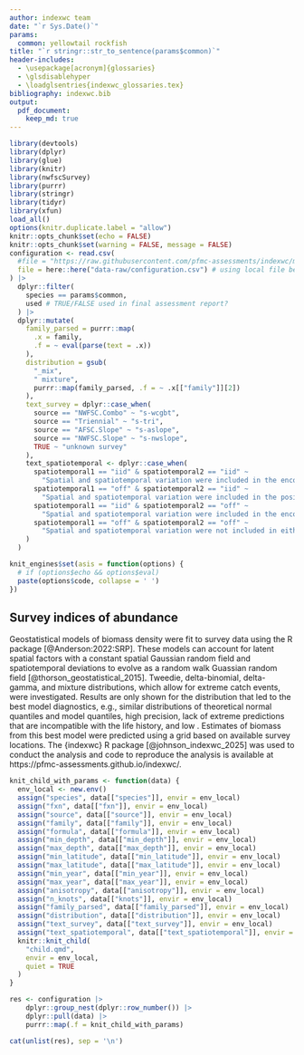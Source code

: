 ```yaml
---
author: indexwc team
date: "`r Sys.Date()`"
params:
  common: yellowtail rockfish
title: "`r stringr::str_to_sentence(params$common)`"
header-includes:
  - \usepackage[acronym]{glossaries}
  - \glsdisablehyper
  - \loadglsentries{indexwc_glossaries.tex}
bibliography: indexwc.bib
output:
  pdf_document:
    keep_md: true
---
```


```r
library(devtools)
library(dplyr)
library(glue)
library(knitr)
library(nwfscSurvey)
library(purrr)
library(stringr)
library(tidyr)
library(xfun)
load_all()
options(knitr.duplicate.label = "allow")
knitr::opts_chunk$set(echo = FALSE)
knitr::opts_chunk$set(warning = FALSE, message = FALSE)
configuration <- read.csv(
  #file = "https://raw.githubusercontent.com/pfmc-assessments/indexwc/main/data-raw/configuration.csv"
  file = here::here("data-raw/configuration.csv") # using local file because branch is not yet merged 
) |>
  dplyr::filter(
    species == params$common,
    used # TRUE/FALSE used in final assessment report?
  ) |>
  dplyr::mutate(
    family_parsed = purrr::map(
      .x = family,
      .f = ~ eval(parse(text = .x))
    ),
    distribution = gsub(
      "_mix",
      " mixture",
      purrr::map(family_parsed, .f = ~ .x[["family"]][2])
    ),
    text_survey = dplyr::case_when(
      source == "NWFSC.Combo" ~ "s-wcgbt",
      source == "Triennial" ~ "s-tri",
      source == "AFSC.Slope" ~ "s-aslope",
      source == "NWFSC.Slope" ~ "s-nwslope",
      TRUE ~ "unknown survey"
    ),
    text_spatiotemporal <- dplyr::case_when(
      spatiotemporal1 == "iid" & spatiotemporal2 == "iid" ~
        "Spatial and spatiotemporal variation were included in the encounter probability and the positive catch rate model.",
      spatiotemporal1 == "off" & spatiotemporal2 == "iid" ~
        "Spatial and spatiotemporal variation were included in the positive catch rate model but not the encounter probability.",
      spatiotemporal1 == "iid" & spatiotemporal2 == "off" ~
        "Spatial and spatiotemporal variation were included in the encounter probability but not the positive catch rate model.",
      spatiotemporal1 == "off" & spatiotemporal2 == "off" ~
        "Spatial and spatiotemporal variation were not included in either the encounter probability nor the positive catch rate model."
    )
  )
```

```r
knit_engines$set(asis = function(options) {
  # if (options$echo && options$eval)
  paste(options$code, collapse = ' ')
})
```

## Survey indices of abundance

Geostatistical models of biomass density were fit to survey data using the R package \gls{sdmtmb} [@Anderson:2022:SRP].
These models can account for latent spatial factors with a constant spatial Gaussian random
field and spatiotemporal deviations to evolve as a random walk Guassian random
field [@thorson_geostatistical_2015]. Tweedie, delta-binomial, delta-gamma, and mixture distributions, which
allow for extreme catch events, were investigated. Results are only shown for
the distribution that led to the best model diagnostics, e.g., similar
distributions of theoretical normal quantiles and model quantiles, high
precision, lack of extreme predictions that are incompatible with the life
history, and low \gls{aic}. Estimates of biomass from this best model were
predicted using a grid based on available survey locations. The {indexwc} R 
package [@johnson_indexwc_2025] was used to conduct the analysis and code to
reproduce the analysis is available at
https://pfmc-assessments.github.io/indexwc/.

```r
knit_child_with_params <- function(data) {
  env_local <- new.env()
  assign("species", data[["species"]], envir = env_local)
  assign("fxn", data[["fxn"]], envir = env_local)
  assign("source", data[["source"]], envir = env_local)
  assign("family", data[["family"]], envir = env_local)
  assign("formula", data[["formula"]], envir = env_local)
  assign("min_depth", data[["min_depth"]], envir = env_local)
  assign("max_depth", data[["max_depth"]], envir = env_local)
  assign("min_latitude", data[["min_latitude"]], envir = env_local)
  assign("max_latitude", data[["max_latitude"]], envir = env_local)
  assign("min_year", data[["min_year"]], envir = env_local)
  assign("max_year", data[["max_year"]], envir = env_local)
  assign("anisotropy", data[["anisotropy"]], envir = env_local)
  assign("n_knots", data[["knots"]], envir = env_local)
  assign("family_parsed", data[["family_parsed"]], envir = env_local)
  assign("distribution", data[["distribution"]], envir = env_local)
  assign("text_survey", data[["text_survey"]], envir = env_local)
  assign("text_spatiotemporal", data[["text_spatiotemporal"]], envir = env_local)
  knitr::knit_child(
    "child.qmd",
    envir = env_local,
    quiet = TRUE
  )
}

res <- configuration |>
    dplyr::group_nest(dplyr::row_number()) |>
    dplyr::pull(data) |>
    purrr::map(.f = knit_child_with_params)

cat(unlist(res), sep = '\n')
```
